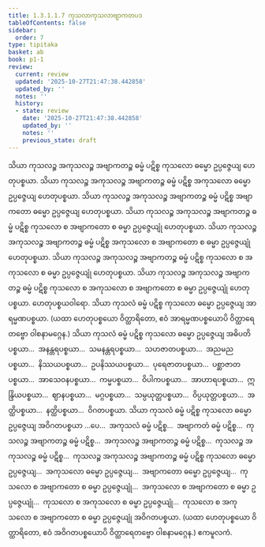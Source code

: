 ```yaml
---
title: 1.3.1.1.7 ကုသလာကုသလာဗျာကတပဒ
tableOfContents: false
sidebar:
  order: 7
type: tipitaka
basket: ab
book: p1-1
review:
  current: review
  updated: '2025-10-27T21:47:38.442858'
  updated_by: ''
  notes: ''
  history:
  - state: review
    date: '2025-10-27T21:47:38.442858'
    updated_by: ''
    notes: ''
    previous_state: draft
---
```



<ReviewStatus review={frontmatter.review} showDetails={true} />

<HypothesisAnnotation frontmatter={frontmatter} />

<DynamicBreadcrumb />

<Division number="32" book="p1-1" e="ch" v="36" p="13">

<Paragraph number="66" book="p1-1">
သိယာ ကုသလဉ္စ အကုသလဉ္စ အဗျာကတဉ္စ ဓမ္မံ ပဋိစ္စ ကုသလော ဓမ္မော ဥပ္ပဇ္ဇေယျ ဟေတုပစ္စယာ. သိယာ ကုသလဉ္စ အကုသလဉ္စ အဗျာကတဉ္စ ဓမ္မံ ပဋိစ္စ အကုသလော ဓမ္မော ဥပ္ပဇ္ဇေယျ ဟေတုပစ္စယာ. သိယာ ကုသလဉ္စ အကုသလဉ္စ အဗျာကတဉ္စ ဓမ္မံ ပဋိစ္စ အဗျာကတော ဓမ္မော ဥပ္ပဇ္ဇေယျ ဟေတုပစ္စယာ. သိယာ ကုသလဉ္စ အကုသလဉ္စ အဗျာကတဉ္စ ဓမ္မံ ပဋိစ္စ ကုသလော စ အဗျာကတော စ ဓမ္မာ ဥပ္ပဇ္ဇေယျုံ ဟေတုပစ္စယာ. သိယာ ကုသလဉ္စ အကုသလဉ္စ အဗျာကတဉ္စ ဓမ္မံ ပဋိစ္စ အကုသလော စ အဗျာကတော စ ဓမ္မာ ဥပ္ပဇ္ဇေယျုံ ဟေတုပစ္စယာ. သိယာ ကုသလဉ္စ အကုသလဉ္စ အဗျာကတဉ္စ ဓမ္မံ ပဋိစ္စ ကုသလော စ အကုသလော စ ဓမ္မာ ဥပ္ပဇ္ဇေယျုံ ဟေတုပစ္စယာ. သိယာ ကုသလဉ္စ အကုသလဉ္စ အဗျာကတဉ္စ ဓမ္မံ ပဋိစ္စ ကုသလော စ အကုသလော စ အဗျာကတော စ ဓမ္မာ ဥပ္ပဇ္ဇေယျုံ ဟေတုပစ္စယာ.

</Paragraph>
</Division>

<Paragraph number="67" type="center" book="p1-1">
ဟေတုပစ္စယဝါရော.


</Paragraph>

<Division number="33" book="p1-1" e="ch" v="36" p="13">

<Paragraph number="68" book="p1-1">
သိယာ ကုသလံ ဓမ္မံ ပဋိစ္စ ကုသလော ဓမ္မော ဥပ္ပဇ္ဇေယျ အာရမ္မဏပစ္စယာ.
</Paragraph>

<Paragraph number="69" book="p1-1">
(ယထာ ဟေတုပစ္စယော ဝိတ္ထာရိတော, ဧဝံ အာရမ္မဏပစ္စယောပိ ဝိတ္ထာရေတဗ္ဗော ဝါစနာမဂ္ဂေန.)
</Paragraph>

</Division>
<Division number="34" book="p1-1" e="ch" v="36" p="13">

<Paragraph number="70" book="p1-1">
သိယာ ကုသလံ ဓမ္မံ ပဋိစ္စ ကုသလော ဓမ္မော ဥပ္ပဇ္ဇေယျ အဓိပတိပစ္စယာ…  အနန္တရပစ္စယာ…  သမနန္တရပစ္စယာ…  သဟဇာတပစ္စယာ…  အညမညပစ္စယာ…  နိဿယပစ္စယာ…  ဥပနိဿယပစ္စယာ…  ပုရေဇာတပစ္စယာ…  ပစ္ဆာဇာတပစ္စယာ…  အာသေဝနပစ္စယာ…  ကမ္မပစ္စယာ…  ဝိပါကပစ္စယာ…  အာဟာရပစ္စယာ…  ဣန္ဒြိယပစ္စယာ…  ဈာနပစ္စယာ…  မဂ္ဂပစ္စယာ…  သမ္ပယုတ္တပစ္စယာ…  ဝိပ္ပယုတ္တပစ္စယာ…  အတ္ထိပစ္စယာ…  နတ္ထိပစ္စယာ…  ဝိဂတပစ္စယာ.
</Paragraph>

</Division>
<Division number="35" book="p1-1" e="ch" v="36" p="14">

<Paragraph number="71" book="p1-1">
သိယာ ကုသလံ ဓမ္မံ ပဋိစ္စ ကုသလော ဓမ္မော ဥပ္ပဇ္ဇေယျ အဝိဂတပစ္စယာ …ပေ…  အကုသလံ ဓမ္မံ ပဋိစ္စ…  အဗျာကတံ ဓမ္မံ ပဋိစ္စ…  ကုသလဉ္စ အဗျာကတဉ္စ ဓမ္မံ ပဋိစ္စ…  အကုသလဉ္စ အဗျာကတဉ္စ ဓမ္မံ ပဋိစ္စ…  ကုသလဉ္စ အကုသလဉ္စ ဓမ္မံ ပဋိစ္စ…  ကုသလဉ္စ အကုသလဉ္စ အဗျာကတဉ္စ ဓမ္မံ ပဋိစ္စ ကုသလော ဓမ္မော ဥပ္ပဇ္ဇေယျ…  အကုသလော ဓမ္မော ဥပ္ပဇ္ဇေယျ…  အဗျာကတော ဓမ္မော ဥပ္ပဇ္ဇေယျ…  ကုသလော စ အဗျာကတော စ ဓမ္မာ ဥပ္ပဇ္ဇေယျုံ…  အကုသလော စ အဗျာကတော စ ဓမ္မာ ဥပ္ပဇ္ဇေယျုံ…  ကုသလော စ အကုသလော စ ဓမ္မာ ဥပ္ပဇ္ဇေယျုံ…  ကုသလော စ အကုသလော စ အဗျာကတော စ ဓမ္မာ ဥပ္ပဇ္ဇေယျုံ အဝိဂတပစ္စယာ.
</Paragraph>

<Paragraph number="72" book="p1-1">
(ယထာ ဟေတုပစ္စယော ဝိတ္ထာရိတော, ဧဝံ အဝိဂတပစ္စယောပိ ဝိတ္ထာရေတဗ္ဗော ဝါစနာမဂ္ဂေန.)

</Paragraph>
</Division>

<Paragraph number="73" type="center" book="p1-1">
ဧကမူလကံ.
</Paragraph>